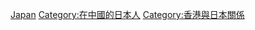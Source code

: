 {{catmore|在港日本人}}
[[Category:在香港的外國人|Japan]]
[[Category:在中國的日本人|Category:在中國的日本人]]
[[Category:香港與日本關係|Category:香港與日本關係]]
